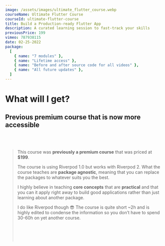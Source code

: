 ```yaml
---
image: /assets/images/ultimate_flutter_course.webp
courseName: Ultimate Flutter Course
courseId: ultimate-flutter-course
title: Build a Production-ready Flutter App
description: A curated learning session to fast-track your skills
previousPrice: 199
vimeo: 787938115
date: 02-25-2022
package:
  [
    { name: "7 modules" },
    { name: "Lifetime access" },
    { name: "Before and after source code for all videos" },
    { name: "All future updates" },
  ]
---
```



# What will I get?

## Previous premium course that is now more accessible
<br/><br/>

>This course was **previously a premium course** that was priced at **$199**.
>
>The course is using Riverpod 1.0 but works with Riverpod 2. What the course
>teaches are **package agnostic**, meaning that you can replace the packages to
>whatever suits you the best.
>
>I highly believe in teaching **core concepts** that are **practical** and that you can it
>apply right away to build good applications rather than just learning about another package.
>
>I do like Riverpod though 😎 The course is quite short ~2h and is highly edited to condense
>the information so you don’t have to spend 30-60h on yet another course.
<br/><br/><br/><br/><br/>

<ModuleCard
  number={1}
  title="Module 1: Structure and Building UI"
  description="Setting up the base structure of the project as well as building out the UI are two very important parts"
/>
<ModuleCard
  number={2}
  title="Module 2: State Management"
  description="We are going to utilize Riverpod to build a robust state management solution and it will also be fully testable"
/>
<ModuleCard
  number={3}
  title="Module 3: Architecture & API"
  description="Getting into the fun part of API calls we also have to think about a solid architecture, entities, repositories, services and so on"
/>
<ModuleCard
  number={4}
  title="Module 4: Error handling"
  description="Making API or any other request with a chance of failure needs to be handled correctly. That is why we will utilize our architecture to make it easy to handle"
/>
<ModuleCard
  number={5}
  title="Module 5: Testing"
  description="Learning Unit, Widget, and Integration testing and how to test using stub and mock data"
/>
<ModuleCard
  number={6}
  title="Module 6: Solid Animations"
  description="Solid animations are animations that aren’t over the top but enhances the users’ experience, such as staggered animations"
/>
<ModuleCard
  number={7}
  title="Bonus module"
  description="Depending on feedback during the course we will add more content here such as automated testing and so on."
/>
